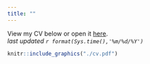 ```yaml
---
title: ""
---
```


<style type="text/css">
.main-container {
  max-width: 1000px;
  margin-left: auto;
  margin-right: auto;
}
</style>

View my CV below or open it [here](./cv.pdf).  
*last updated `r format(Sys.time(),'%m/%d/%Y')`*

```r
knitr::include_graphics("./cv.pdf")
```

